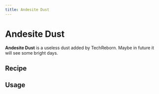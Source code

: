```yaml
---
title: Andesite Dust
---
```


<ItemImage file="andesite_dust" alt="Andesite Dust" size="200" />

# Andesite Dust

**Andesite Dust** is a useless dust added by TechReborn. Maybe in future it will see some bright days.

## Recipe

<CraftingTable recipe="input techreborn:small_pile_of_andesite_dust techreborn:small_pile_of_andesite_dust air input techreborn:small_pile_of_andesite_dust techreborn:small_pile_of_andesite_dust air input air air air output techreborn:andesite_dust"/>

## Usage

<CraftingTable recipe="input air air air input air techreborn:andesite_dust air input air air air output techreborn:small_pile_of_andesite_dust,4"/>
